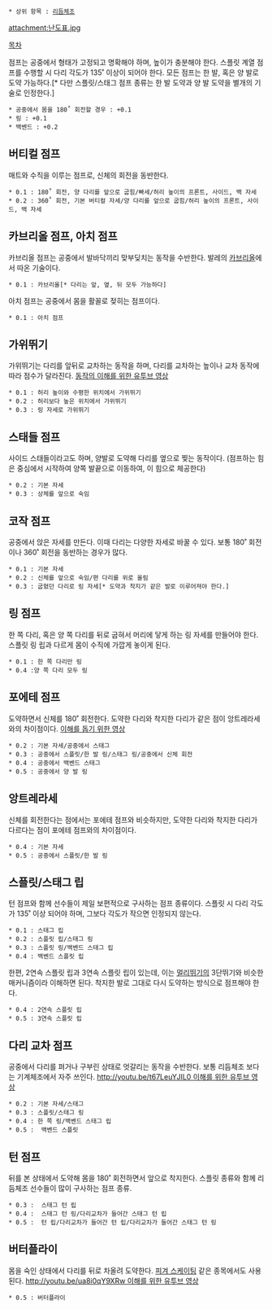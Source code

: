  * 상위 항목 : [[리듬체조]]

attachment:난도표.jpg

[[목차]]


점프는 공중에서 형태가 고정되고 명확해야 하며, 높이가 충분해야 한다. 
스플릿 계열 점프를 수행할 시 다리 각도가 135˚ 이상이 되어야 한다.
모든 점프는 한 발, 혹은 양 발로 도약 가능하다.[* 다만 스플릿/스태그 점프 종류는 한 발 도약과 양 발 도약을 별개의 기술로 인정한다.]

 * 공중에서 몸을 180˚ 회전할 경우 : +0.1
 * 링 : +0.1
 * 백벤드 : +0.2

== 버티컬 점프 ==
매트와 수직을 이루는 점프로, 신체의 회전을 동반한다.
 
 * 0.1 : 180˚ 회전, 양 다리를 앞으로 굽힘/빠세/허리 높이의 프론트, 사이드, 백 자세
 * 0.2 : 360˚ 회전, 기본 버티컬 자세/양 다리를 앞으로 굽힘/허리 높이의 프론트, 사이드, 백 자세

== 카브리올 점프, 아치 점프 ==
카브리올 점프는 공중에서 발바닥끼리 맞부딪치는 동작을 수반한다. 발레의 [http://youtu.be/cI2Qr8_8Ytc 카브리올]에서 따온 기술이다.

 * 0.1 : 카브리올[* 다리는 앞, 옆, 뒤 모두 가능하다]

아치 점프는 공중에서 몸을 활꼴로 젖히는 점프이다.

 * 0.1 : 아치 점프

== 가위뛰기 ==
가위뛰기는 다리를 앞뒤로 교차하는 동작을 하며, 다리를 교차하는 높이나 교차 동작에 따라 점수가 달라진다.
[http://youtu.be/MO1mBCGP9UU?t=33s 동작의 이해를 위한 유투브 영상]

 * 0.1 : 허리 높이와 수평한 위치에서 가위뛰기
 * 0.2 : 허리보다 높은 위치에서 가위뛰기
 * 0.3 : 링 자세로 가위뛰기

== 스태들 점프 ==
사이드 스태들이라고도 하며, 양발로 도약해 다리를 옆으로 찢는 동작이다.
(점프하는 힘은 중심에서 시작하여 양쪽 발끝으로 이동하여, 이 힘으로 체공한다)

 * 0.2 : 기본 자세
 * 0.3 : 상체를 앞으로 숙임

== 코작 점프 ==
공중에서 앉은 자세를 만든다. 이때 다리는 다양한 자세로 바꿀 수 있다. 보통 180˚ 회전이나 360˚ 회전을 동반하는 경우가 많다.

 * 0.1 : 기본 자세
 * 0.2 : 신체를 앞으로 숙임/편 다리를 위로 올림
 * 0.3 : 굽혔던 다리로 링 자세[* 도약과 착지가 같은 발로 이루어져야 한다.]

== 링 점프 ==
한 쪽 다리, 혹은 양 쪽 다리를 뒤로 굽혀서 머리에 닿게 하는 링 자세를 만들어야 한다. 스플릿 링 립과 다르게 몸이 수직에 가깝게 놓이게 된다.

 * 0.1 : 한 쪽 다리만 링
 * 0.4 :양 쪽 다리 모두 링

== 포에테 점프 ==
도약하면서 신체를 180˚ 회전한다. 도약한 다리와 착지한 다리가 같은 점이 앙트레라세와의 차이점이다.
[http://youtu.be/DzqQNlaahjs 이해를 돕기 위한 영상]

 * 0.2 : 기본 자세/공중에서 스태그
 * 0.3 : 공중에서 스플릿/한 발 링/스태그 링/공중에서 신체 회전
 * 0.4 : 공중에서 백벤드 스태그
 * 0.5 : 공중에서 양 발 링

== 앙트레라세 ==
신체를 회전한다는 점에서는 포에테 점프와 비슷하지만, 도약한 다리와 착지한 다리가 다르다는 점이 포에테 점프와의 차이점이다.

 * 0.4 : 기본 자세
 * 0.5 : 공중에서 스플릿/한 발 링

== 스플릿/스태그 립 ==
턴 점프와 함께 선수들이 제일 보편적으로 구사하는 점프 종류이다. 스플릿 시 다리 각도가 135˚ 이상 되어야 하며, 그보다 각도가 작으면 인정되지 않는다.

 * 0.1 : 스태그 립
 * 0.2 : 스플릿 립/스태그 링
 * 0.3 : 스플릿 링/백벤드 스태그 립
 * 0.4 : 백벤드 스플릿 립

한편, 2연속 스플릿 립과 3연속 스플릿 립이 있는데, 이는 [[멀리뛰기]]의 3단뛰기와 비슷한 매커니즘이라 이해하면 된다. 착지한 발로 그대로 다시 도약하는 방식으로 점프해야 한다.

 * 0.4 : 2연속 스플릿 립
 * 0.5 : 3연속 스플릿 립

== 다리 교차 점프 ==
공중에서 다리를 펴거나 구부린 상태로 엇갈리는 동작을 수반한다. 보통 리듬체조 보다는 기계체조에서 자주 쓰인다.
[[http://youtu.be/t67LeuYJIL0 이해를 위한 유투브 영상]]

 * 0.2 : 기본 자세/스태그
 * 0.3 : 스플릿/스태그 링
 * 0.4 : 한 쪽 링/백벤드 스태그 립
 * 0.5 :  백벤드 스플릿

== 턴 점프 ==
뒤를 본 상태에서 도약해 몸을 180˚ 회전하면서 앞으로 착지한다. 스플릿 종류와 함께 리듬체조 선수들이 많이 구사하는 점프 종류.

 * 0.3 :  스태그 턴 립
 * 0.4 :  스태그 턴 링/다리교차가 들어간 스태그 턴 립
 * 0.5 :  턴 립/다리교차가 들어간 턴 립/다리교차가 들어간 스태그 턴 링

== 버터플라이 ==
몸을 숙인 상태에서 다리를 뒤로 차올려 도약한다. [[피겨 스케이팅]] 같은 종목에서도 사용된다.
[[http://youtu.be/ua8i0qY9XRw 이해를 위한 유투브 영상]]

 * 0.5 : 버터플라이
